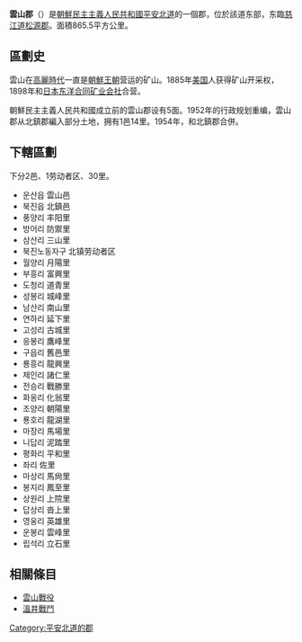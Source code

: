 {{for|中国古代同名的郡|云山郡 (唐朝)}}
{{Infobox Korean settlement
|img=DPRK Pyongbuk-Unsan.PNG
| context = north
| hangul = 운산군
| hanja = {{linktext|雲|山|郡}}
|rr=Unsan-gun
|mr=Unsan-gun
| divs =2邑、1劳动者区、30里
| area_km2 = 865.5
}}
'''雲山郡'''（{{kor|諺=운산군|漢=雲山郡|羅=Unsan gun|f=y}}）是[[朝鮮民主主義人民共和國|朝鮮民主主義人民共和國]][[平安北道|平安北道]]的一個郡，位於該道东部，东臨[[慈江道|慈江道]][[松源郡|松源郡]]。面積865.5平方公里。

== 區劃史 ==
雲山在[[高麗時代|高麗時代]]一直是[[朝鮮王朝|朝鮮王朝]]营运的矿山。1885年[[美国|美国]]人获得矿山开采权，1898年和[[日本|日本]][[东洋合同矿业会社|东洋合同矿业会社]]合营。

朝鮮民主主義人民共和國成立前的雲山郡设有5面。1952年的行政规划重编，雲山郡从北鎮郡編入部分土地，拥有1邑14里。1954年，和北鎮郡合併。

== 下轄區劃 ==

下分2邑、1劳动者区、30里。
*운산읍 雲山邑
*북진읍 北鎮邑
*풍양리 丰阳里 
*방어리 防禦里 
*삼산리 三山里 
*북진노동자구 北镇劳动者区 
*월양리 月陽里 
*부흥리 富興里 
*도청리 道青里 
*성봉리 城峰里 
*남산리 南山里 
*연하리 延下里 
*고성리 古城里 
*응봉리 鷹峰里 
*구읍리 舊邑里 
*룡흥리 龍興里
*제인리 諸仁里 
*전승리 戰勝里 
*화옹리 化翁里 
*조양리 朝陽里 
*룡호리 龍湖里 
*마장리 馬場里 
*니답리 泥踏里 
*평화리 平和里 
*좌리 佐里 
*마상리 馬尙里 
*봉지리 鳳至里 
*상원리 上院里 
*답상리 沓上里 
*영웅리 英雄里 
*운봉리 雲峰里 
*립석리 立石里

==相關條目==
*[[雲山戰役|雲山戰役]]
*[[溫井戰鬥|溫井戰鬥]]

{{平安北道行政區劃}}

{{DEFAULTSORT:Unsan-gun}}
[[Category:平安北道的郡|Category:平安北道的郡]]